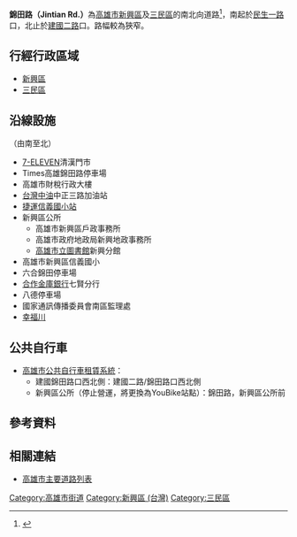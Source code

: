 {{Infobox TwRoad2
|bgcolorh=DARKGREEN
|colorh=white
|code=
|name= 錦田路
|enname= Jintian Rd.
|level= 一般道路
|length=
|sec=
|lastext=
|line=
|start= [[民生一路|民生一路]]
|end= [[建國二路|建國二路]]
|junc= [[中正三路|中正三路]]、[[六合一路|六合一路]]、<br>[[七賢一路|七賢一路]]、[[八德一路|八德一路]]
|img=
|cap=
|size=
|left= 
|right=
|leftlink= 
|leftdirection= N
|rightlink=
|rightdirection= S
|SN=
|SNtype=
|SNNum=
|SN2=
|SN2type=
|SN2Num=
|SN3=
|SN3type=
|SN3Num=
}}
'''錦田路（Jintian Rd.）'''為[[高雄市|高雄市]][[新興區_(台灣)|新興區]]及[[三民區|三民區]]的南北向道路<ref>{{Cite web |url=https://news.housefun.com.tw/news/article/85564566730.html |title=整頓道路孔蓋下地　新興區錦田路變平整 |access-date=2020-07-27 |archive-date=2020-07-27 |archive-url=https://web.archive.org/web/20200727123111/https://news.housefun.com.tw/news/article/85564566730.html |dead-url=no }}</ref>，南起於[[民生一路|民生一路]]口，北止於[[建國二路|建國二路]]口。路幅較為狹窄。

== 行經行政區域 ==
* [[新興區_(台灣)|新興區]]
* [[三民區|三民區]]

== 沿線設施 ==
（由南至北）
* [[7-ELEVEN|7-ELEVEN]]清漢門市
* Times高雄錦田路停車場
* 高雄市財稅行政大樓
* [[台灣中油|台灣中油]]中正三路加油站
* [[捷運信義國小站|捷運信義國小站]]
* 新興區公所
** 高雄市新興區戶政事務所
** 高雄市政府地政局新興地政事務所
** [[高雄市立圖書館|高雄市立圖書館]]新興分館
* 高雄市新興區信義國小
* 六合錦田停車場
* [[合作金庫銀行|合作金庫銀行]]七賢分行
* 八德停車場
* 國家通訊傳播委員會南區監理處
* [[幸福川|幸福川]]

== 公共自行車 ==
* [[高雄市公共自行車租賃系統|高雄市公共自行車租賃系統]]：
** 建國錦田路口西北側：建國二路/錦田路口西北側
** 新興區公所（停止營運，將更換為YouBike站點）：錦田路，新興區公所前

== 參考資料 ==
{{Reflist}}
== 相關連結 ==
* [[高雄市主要道路列表|高雄市主要道路列表]]

{{高雄市重要道路}}

[[Category:高雄市街道|Category:高雄市街道]]
[[Category:新興區_(台灣)|Category:新興區 (台灣)]]
[[Category:三民區|Category:三民區]]